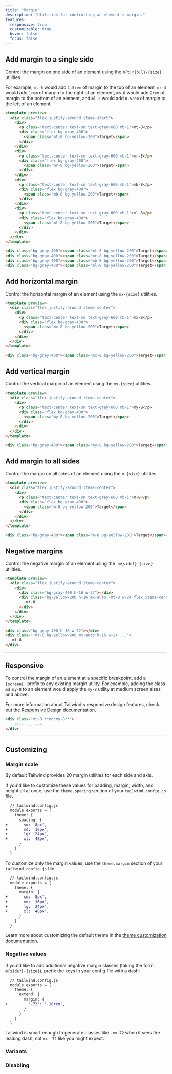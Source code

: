 ```yaml
---
title: "Margin"
description: "Utilities for controlling an element's margin."
features:
  responsive: true
  customizable: true
  hover: false
  focus: false
---
```




## Add margin to a single side

Control the margin on one side of an element using the `m{t|r|b|l}-{size}` utilities.

For example, `mt-6` would add `1.5rem` of margin to the top of an element, `mr-4` would add `1rem` of margin to the right of an element, `mb-8` would add `2rem` of margin to the bottom of an element, and `ml-2` would add `0.5rem` of margin to the left of an element.

```html
<template preview>
  <div class="flex justify-around items-start">
    <div>
      <p class="text-center text-sm text-gray-600 mb-1">mt-8</p>
      <div class="flex bg-gray-400">
        <span class="mt-8 bg-yellow-200">Target</span>
      </div>
    </div>
    <div>
      <p class="text-center text-sm text-gray-600 mb-1">mr-8</p>
      <div class="flex bg-gray-400">
        <span class="mr-8 bg-yellow-200">Target</span>
      </div>
    </div>
    <div>
      <p class="text-center text-sm text-gray-600 mb-1">mb-8</p>
      <div class="flex bg-gray-400">
        <span class="mb-8 bg-yellow-200">Target</span>
      </div>
    </div>
    <div>
      <p class="text-center text-sm text-gray-600 mb-1">ml-8</p>
      <div class="flex bg-gray-400">
        <span class="ml-8 bg-yellow-200">Target</span>
      </div>
    </div>
  </div>
</template>

<div class="bg-gray-400"><span class="mt-8 bg-yellow-200">Target</span></div>
<div class="bg-gray-400"><span class="mr-8 bg-yellow-200">Target</span></div>
<div class="bg-gray-400"><span class="mb-8 bg-yellow-200">Target</span></div>
<div class="bg-gray-400"><span class="ml-8 bg-yellow-200">Target</span></div>
```

## Add horizontal margin

Control the horizontal margin of an element using the `mx-{size}` utilities.

```html
<template preview>
  <div class="flex justify-around items-center">
    <div>
      <p class="text-center text-sm text-gray-600 mb-1">mx-8</p>
      <div class="flex bg-gray-400">
        <span class="mx-8 bg-yellow-200">Target</span>
      </div>
    </div>
  </div>
</template>

<div class="bg-gray-400"><span class="mx-8 bg-yellow-200">Target</span></div>
```

## Add vertical margin

Control the vertical margin of an element using the `my-{size}` utilities.

```html
<template preview>
  <div class="flex justify-around items-center">
    <div>
      <p class="text-center text-sm text-gray-600 mb-1">my-8</p>
      <div class="flex bg-gray-400">
        <span class="my-8 bg-yellow-200">Target</span>
      </div>
    </div>
  </div>
</template>

<div class="bg-gray-400"><span class="my-8 bg-yellow-200">Target</span></div>
```

## Add margin to all sides

Control the margin on all sides of an element using the `m-{size}` utilities.

```html
<template preview>
  <div class="flex justify-around items-center">
    <div>
      <p class="text-center text-sm text-gray-600 mb-1">m-8</p>
      <div class="flex bg-gray-400">
        <span class="m-8 bg-yellow-200">Target</span>
      </div>
    </div>
  </div>
</template>

<div class="bg-gray-400"><span class="m-8 bg-yellow-200">Target</span></div>
```

## Negative margins

Control the negative margin of an element using the `-m{side?}-{size}` utilities.

```html
<template preview>
  <div class="flex justify-around items-center">
    <div>
      <div class="bg-gray-400 h-16 w-32"></div>
      <div class="bg-yellow-200 h-16 mx-auto -mt-8 w-24 flex items-center justify-center">
        -mt-8
      </div>
    </div>
  </div>
</template>

<div class="bg-gray-400 h-16 w-32"></div>
<div class="-mt-8 bg-yellow-200 mx-auto h-16 w-24 ...">
  -mt-8
</div>
```

---

## Responsive

To control the margin of an element at a specific breakpoint, add a `{screen}:` prefix to any existing margin utility. For example, adding the class `md:my-8` to an element would apply the `my-8` utility at medium screen sizes and above.

For more information about Tailwind's responsive design features, check out the [Responsive Design](/docs/responsive-design) documentation.

```html
<div class="mt-8 **md:my-8**">
    <!-- ... -->
</div>
```

---

## Customizing

### Margin scale

By default Tailwind provides 20 margin utilities for each side and axis.

If you'd like to customize these values for padding, margin, width, and height all at once, use the `theme.spacing` section of your `tailwind.config.js` file.

```diff
  // tailwind.config.js
  module.exports = {
    theme: {
      spacing: {
+       sm: '8px',
+       md: '16px',
+       lg: '24px',
+       xl: '48px',
      }
    }
  }
```

To customize only the margin values, use the `theme.margin` section of your `tailwind.config.js` file.

```diff
  // tailwind.config.js
  module.exports = {
    theme: {
      margin: {
+       sm: '8px',
+       md: '16px',
+       lg: '24px',
+       xl: '48px',
      }
    }
  }
```

Learn more about customizing the default theme in the [theme customization documentation](/docs/theme#customizing-the-default-theme).

### Negative values

If you'd like to add additional negative margin classes (taking the form `-m{side?}-{size}`), prefix the keys in your config file with a dash:

```diff
  // tailwind.config.js
  module.exports = {
    theme: {
      extend: {
        margin: {
+         '-72': '-18rem',
        }
      }
    }
  }
```

Tailwind is smart enough to generate classes like `-mx-72` when it sees the leading dash, not `mx--72` like you might expect.

### Variants

<Variants plugin="margin" />

### Disabling

<Disabling plugin="margin" />
